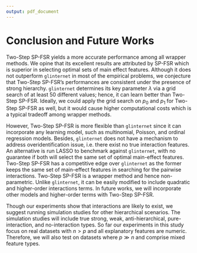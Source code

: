 ```yaml
---
output: pdf_document
---
```


# Conclusion and Future Works

Two-Step SP-FSR yields a more accurate performance among all wrapper methods. We opine that its excellent results are attributed by SP-FSR which is superior in selecting optimal sets of main effect features. Although it does not outperform `glinternet` in most of the empirical problems, we conjecture that Two-Step SP-FSR's performances are consistent under the presence of strong hierarchy. `glinternet` determines its key parameter $\lambda$ via a grid search of at least 50 different values; hence, it can learn better than Two-Step SP-FSR. Ideally, we could apply the grid search on $p_0$ and $p_1$ for Two-Step SP-FSR as well, but it would cause higher computational costs which is a typical tradeoff among wrapper methods. 

However, Two-Step SP-FSR is more flexible than `glinternet` since it can incorporate any learning model, such as multinomial, Poisson, and ordinal regression models. Besides, `glinternet` does not have a mechanism to address overidentification issue, i.e. there exist no true interaction features. An alternative is run LASSO to benchmark against `glinternet`, with no guarantee if both will select the same set of optimal main-effect features. Two-Step SP-FSR has a competitive edge over `glinternet` as the former keeps the same set of main-effect features in searching for the pairwise interactions. Two-Step SP-FSR is a wrapper method and hence non-parametric. Unlike `glinternet`, it can be easily modified to include quadratic and higher-order interactions terms. In future works, we will incorporate other models and higher-order terms with Two-Step SP-FSR.

Though our experiments show that interactions are likely to exist, we suggest running simulation studies for other hierarchical scenarios. The simulation studies will include true strong, weak, anti-hierarchical, pure-interaction, and no-interaction types. So far our experiments in this study focus on real datasets with $n > p$ and all explanatory features are numeric. Therefore, we will also test on datasets where $p \gg n$ and comprise mixed feature types.